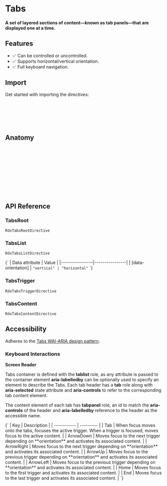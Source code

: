 
<Meta title="Primitives/Tabs" />

# Tabs

#### A set of layered sections of content—known as tab panels—that are displayed one at a time.

<Canvas sourceState="hidden" of={TabsStories.Default} />

## Features

- ✅ Can be controlled or uncontrolled.
- ✅ Supports horizontal/vertical orientation.
- ✅ Full keyboard navigation.

## Import

Get started with importing the directives:

```typescript
import {
    RdxTabsRootDirective,
    RdxTabsListDirective,
    RdxTabsTriggerDirective,
    RdxTabsContentDirective } from '@radix-ng/primitives/tabs';
```

## Anatomy

```html
<div rdxTabsRoot>
    <div rdxTabsList>
        <button rdxTabsTrigger></button>
        <button rdxTabsTrigger></button>
        <button rdxTabsTrigger></button>
    </div>
    <div rdxTabsContent></div>
    <div rdxTabsContent></div>
    <div rdxTabsContent></div>
</div>
```

## API Reference

### TabsRoot

`RdxTabsRootDirective`

<ArgTypes of={RdxTabsRootDirective} />

### TabsList

`RdxTabsListDirective`

<Markdown>
    {`
| Data attribute | Value          |
|----------------|----------------|
| [data-orientation]   | <code>"vertical" | "horizontal"</code>
`}
</Markdown>

### TabsTrigger

`RdxTabsTriggerDirective`

<ArgTypes of={RdxTabsTriggerDirective} />

### TabsContent

`RdxTabsContentDirective`

<ArgTypes of={RdxTabsContentDirective} />

## Accessibility

Adheres to the [Tabs WAI-ARIA design pattern](https://www.w3.org/WAI/ARIA/apg/patterns/tabs).

### Keyboard Interactions

**Screen Reader**

Tabs container is defined with the **tablist** role, as any attribute is passed to the container element **aria-labelledby** can be
optionally used to specify an element to describe the Tabs. Each tab header has a **tab** role along with **aria-selected**
state attribute and **aria-controls** to refer to the corresponding tab content element.

The content element of each tab has **tabpanel** role, an id to match the **aria-controls** of the header and **aria-labelledby**
reference to the header as the accessible name.

<Markdown>
    {`
  | Key | Description |
  | ----------- | --------- |
  | Tab       | When focus moves onto the tabs, focuses the active trigger. When a trigger is focused, moves focus to the active content.        |
  | ArrowDown       | Moves focus to the next trigger depending on **orientation** and activates its associated content.    |
  | ArrowRight | Moves focus to the next trigger depending on **orientation** and activates its associated content. |
  | ArrowUp | Moves focus to the previous trigger depending on **orientation** and activates its associated content. |
  | ArrowLeft | Moves focus to the previous trigger depending on **orientation** and activates its associated content. |
  | Home | Moves focus to the first trigger and activates its associated content. |
  | End | Moves focus to the last trigger and activates its associated content. |
  `}
</Markdown>
